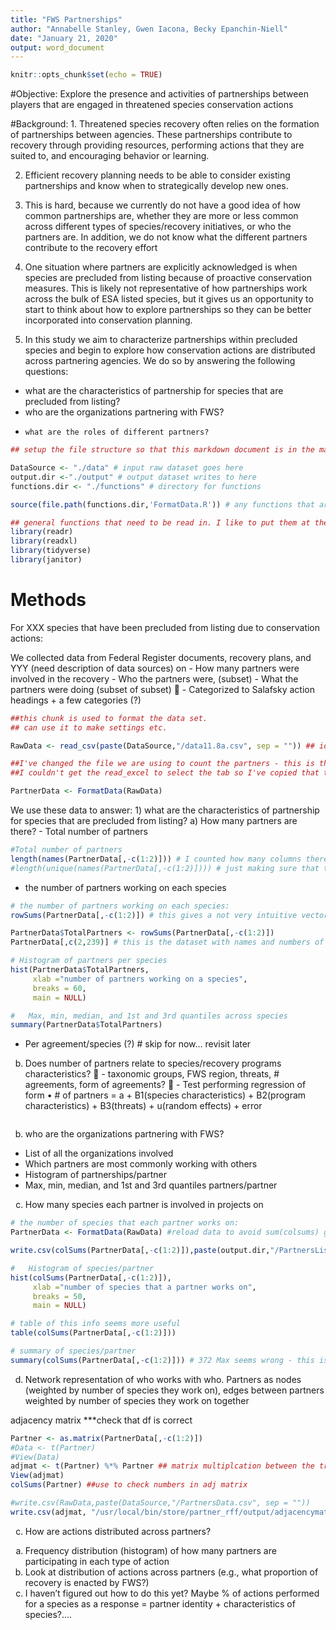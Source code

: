 ```yaml
---
title: "FWS Partnerships"
author: "Annabelle Stanley, Gwen Iacona, Becky Epanchin-Niell"
date: "January 21, 2020"
output: word_document
---
```


```r
knitr::opts_chunk$set(echo = TRUE)
```

#Objective: 
Explore the presence and activities of partnerships between players that are engaged in threatened species conservation actions

#Background:
1.	Threatened species recovery often relies on the formation of partnerships between agencies. These partnerships contribute to recovery through providing resources, performing actions that they are suited to, and encouraging behavior or learning. 

2.	Efficient recovery planning needs to be able to consider existing partnerships and know when to strategically develop new ones. 

3.	This is hard, because we currently do not have a good idea of how common partnerships are, whether they are more or less common across different types of species/recovery initiatives, or who the partners are. In addition, we do not know what the different partners contribute to the recovery effort

4.	One situation where partners are explicitly acknowledged is when species are precluded from listing because of proactive conservation measures. This is likely not representative of how partnerships work across the bulk of ESA listed species, but it gives us an opportunity to start to think about how to explore partnerships so they can be better incorporated into conservation planning.

5.	In this study we aim to characterize partnerships within precluded species and begin to explore how conservation actions are distributed across partnering agencies. We do so by answering the following questions:
  -	what are the characteristics of partnership for species that are precluded from listing?
  -	who are the organizations partnering with FWS?
  - 	what are the roles of different partners?


```r
## setup the file structure so that this markdown document is in the main project folder along with the other folders noted below

DataSource <- "./data" # input raw dataset goes here
output.dir <-"./output" # output dataset writes to here
functions.dir <- "./functions" # directory for functions 

source(file.path(functions.dir,'FormatData.R')) # any functions that are called up by this markdown document need to be sourced here

## general functions that need to be read in. I like to put them at the top so they are easier to deal with when they change version (inevitable)
library(readr)
library(readxl)
library(tidyverse)
library(janitor)

```

# Methods

For XXX species that have been precluded from listing due to conservation actions:

We collected data from Federal Register documents, recovery plans, and YYY (need description of data sources) on 
  -	How many partners were involved in the recovery 
  - Who the partners were, (subset)
  - What the partners were doing (subset of subset) 
     -	Categorized to Salafsky action headings + a few categories (?)

```r
##this chunk is used to format the data set. 
## can use it to make settings etc.

RawData <- read_csv(paste(DataSource,"/data11.8a.csv", sep = "")) ## ideally, the raw dataset gets noted here, then you do any data manipulations in code and generate a useable dataset for later manipulations. I didn't have the dataset you called up in your code, so I put this one in to demonstrate. I would like it if we coudl get from this dataset in code "copyoflatestsummerwork_Partnerships_Precluded_species_recovered.xlsx"

##I've changed the file we are using to count the partners - this is the most updated rawest data
##I couldn't get the read_excel to select the tab so I've copied that tab (new notes) to a new csv file AS9_codingdata

PartnerData <- FormatData(RawData)
```


We use these data to answer:
1)	what are the characteristics of partnership for species that are precluded from listing?
  a) How many partners are there?
   - Total number of partners
```r
#Total number of partners
length(names(PartnerData[,-c(1:2)])) # I counted how many columns there were if i didn't look at columns 1 and 2 ## 236 unique partners
#length(unique(names(PartnerData[,-c(1:2)]))) # just making sure that there are no repeats. ## 236 so its ok
```
  - the number of partners working on each species
```r
# the number of partners working on each species:
rowSums(PartnerData[,-c(1:2)]) # this gives a not very intuitive vector so I put it in the dataset

PartnerData$TotalPartners <- rowSums(PartnerData[,-c(1:2)])
PartnerData[,c(2,239)] # this is the dataset with names and numbers of species. It does not print out in a convenient format. probably should save and make a better table.

# Histogram of partners per species
hist(PartnerData$TotalPartners,
     xlab ="number of partners working on a species",
     breaks = 60,
     main = NULL)

#	Max, min, median, and 1st and 3rd quantiles across species
summary(PartnerData$TotalPartners)

```
  - Per agreement/species (?) # skip for now... revisit later

  b) Does number of partners relate to species/recovery programs characteristics?
   -	taxonomic groups, FWS region, threats, # agreements, form of agreements?
   -	Test performing regression of form 
      •	# of partners = a + B1(species characteristics) + B2(program characteristics) + B3(threats) + u(random effects) + error  

```r

```
b)	who are the organizations partnering with FWS?
  - List of all the organizations involved
  - Which partners are most commonly working with others
  - Histogram of partnerships/partner
  - Max, min, median, and 1st and 3rd quantiles partners/partner
  
c.	How many species each partner is involved in projects on
```r
# the number of species that each partner works on:
PartnerData <- FormatData(RawData) #reload data to avoid sum(colsums) glitch

write.csv(colSums(PartnerData[,-c(1:2)]),paste(output.dir,"/PartnersList.csv", sep = "")) # not very well formatted so I just write to file 

#	Histogram of species/partner 
hist(colSums(PartnerData[,-c(1:2)]),
     xlab ="number of species that a partner works on",
     breaks = 50, 
     main = NULL)

# table of this info seems more useful
table(colSums(PartnerData[,-c(1:2)]))

# summary of species/partner
summary(colSums(PartnerData[,-c(1:2)])) # 372 Max seems wrong - this is a sum of the colsums, unclear why this is being added | if data is reloaded at begining of section, don't have this problem

```

  
d.	Network representation of who works with who. Partners as nodes (weighted by number of species they work on), edges between partners weighted by number of species they work on together


adjacency matrix 
***check that df is correct

```r
Partner <- as.matrix(PartnerData[,-c(1:2)])
#Data <- t(Partner)
#View(Data)
adjmat <- t(Partner) %*% Partner ## matrix multiplcation between the transpose of our matrix and the original matrix
View(adjmat)
colSums(Partner) ##use to check numbers in adj matrix 

#write.csv(RawData,paste(DataSource,"/PartnersData.csv", sep = ""))
write.csv(adjmat, "/usr/local/bin/store/partner_rff/output/adjacencymatrix.csv")

```



c)	How are actions distributed across partners?
a.	Frequency distribution (histogram) of how many partners are participating in each type of action
b.	Look at distribution of actions across partners (e.g., what proportion of recovery is enacted by FWS?)
i.	I haven’t figured out how to do this yet? Maybe % of actions performed for a species as a response = partner identity + characteristics of species?....

